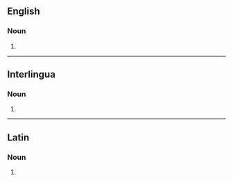 ==English==

===Noun===
{{head|en|noun form}}

# {{plural of|catena|lang=en}}

----

==Interlingua==

===Noun===
{{head|ia|noun form}}

# {{plural of|catena|lang=ia}}

----

==Latin==

===Noun===
{{la-noun-form|catēnās|g=f}}

# {{inflection of|catēna||acc|p|lang=la}}
